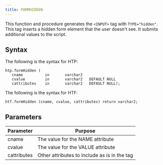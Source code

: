 ```yaml
---
title: FORMHIDDEN
---
```


This function and procedure generates the `<INPUT>` tag with `TYPE="hidden"`. This tag inserts a hidden form element that the user doesn't see. It submits additional values to the script.

## Syntax

The following is the syntax for HTP:

```
htp.formHidden (
   cname          in       varchar2
   cvalue         in       varchar2   DEFAULT NULL
   cattributes    in       varchar2   DEFAULT NULL);
```

The following is the syntax for HTF:

```
htf.formHidden (cname, cvalue, cattributes) return varchar2;
```

## Parameters

| Parameter | Purpose  |
| --------- | -------- |
| cname | The value for the NAME attribute |
| cvalue | The value for the VALUE attribute |
| cattributes | Other attributes to include as is in the tag |

